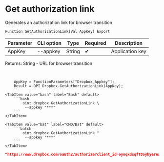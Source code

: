 ﻿---
sidebar_position: 1
description: Get authorization link and other functions to work with Dropbox in the Open Integration Package, a free open-source integration library for 1C:Enterprise 8, OneScript and CLI
keywords: [1C, 1С, 1С:Enterprise, 1С:Enterprise 8.3, API, Integration, Services, Exchange, OneScript, CLI, Dropbox]
---


# Get authorization link
 Generates an authorization link for browser transition



`Function GetAuthorizationLink(Val AppKey) Export`

  | Parameter | CLI option | Type | Required | Description |
  |-|-|-|-|-|
  | AppKey | --appkey | String | &#x2714; | Application key |

  
  Returns:  String - URL for browser transition

<br/>



```bsl title="1C:Enterprise/OneScript code example"
    AppKey = FunctionParameters["Dropbox_Appkey"];
    Result = OPI_Dropbox.GetAuthorizationLink(AppKey);
```
 

 <Tabs>
  
    <TabItem value="bash" label="Bash" default>
        ```bash
            oint dropbox GetAuthorizationLink \
             --appkey "***"
        ```
    </TabItem>
  
    <TabItem value="bat" label="CMD/Bat" default>
        ```batch
            oint dropbox GetAuthorizationLink ^
             --appkey "***"
        ```
    </TabItem>
</Tabs>


```json title="Result"
"https://www.dropbox.com/oauth2/authorize?client_id=oynqxdsqft8oyky&response_type=code&token_access_type=offline"
```

